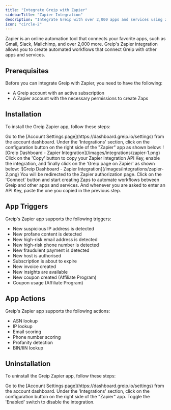 ```yaml
---
title: "Integrate Greip with Zapier"
sidebarTitle: "Zapier Integration"
description: "Integrate Greip with over 2,000 apps and services using Zapier"
icon: "circle-2"
---
```


Zapier is an online automation tool that connects your favorite apps, such as Gmail, Slack, Mailchimp, and over 2,000 more. Greip's Zapier integration allows you to create automated workflows that connect Greip with other apps and services.

## Prerequisites

Before you can integrate Greip with Zapier, you need to have the following:

- A Greip account with an active subscription
- A Zapier account with the necessary permissions to create Zaps

## Installation

To install the Greip Zapier app, follow these steps:

<Steps>
  <Step title="First Step">
    Go to the [Account Settings page](https://dashboard.greip.io/settings) from
    the account dashboard.
  </Step>
  <Step title="Second Step">
    Under the 'Integrations' section, click on the configuration button on the
    right side of the "Zapier" app as shown below:
    <Frame caption="Greip Dashboard - Zapier Integration">
      ![Greip Dashboard - Zapier Integration](/images/integrations/zapier-1.png)
    </Frame>
  </Step>
  <Step title="Third Step">
    Click on the 'Copy' button to copy your Zapier integration API Key, enable
    the integration, and finally click on the 'Greip page on Zapier' as shown
    below:
    <Frame caption="Greip Dashboard - Zapier Integration">
      ![Greip Dashboard - Zapier Integration](/images/integrations/zapier-2.png)
    </Frame>
  </Step>
  <Step title="Fourth Step">
    You will be redirected to the Zapier authorization page. Click on the
    'Connect' button and start creating Zaps to automate workflows between Greip
    and other apps and services. And whenever you are asked to enter an API Key,
    paste the one you copied in the previous step.
  </Step>
</Steps>

## App Triggers

Greip's Zapier app supports the following triggers:

- New suspicious IP address is detected
- New profane content is detected
- New high-risk email address is detected
- New high-risk phone number is detected
- New fraudulent payment is detected
- New host is authorised
- Subscription is about to expire
- New invoice created
- New insights are available
- New coupon created (Affiliate Program)
- Coupon usage (Affiliate Program)

## App Actions

Greip's Zapier app supports the following actions:

- ASN lookup
- IP lookup
- Email scoring
- Phone number scoring
- Profanity detection
- BIN/IIN lookup

## Uninstallation

To uninstall the Greip Zapier app, follow these steps:

<Steps>
  <Step title="First Step">
    Go to the [Account Settings page](https://dashboard.greip.io/settings) from
    the account dashboard.
  </Step>
  <Step title="Second Step">
    Under the 'Integrations' section, click on the configuration button on the
    right side of the "Zapier" app.
  </Step>
  <Step title="Third Step">
    Toggle the 'Enabled' switch to disable the integration.
  </Step>
</Steps>
